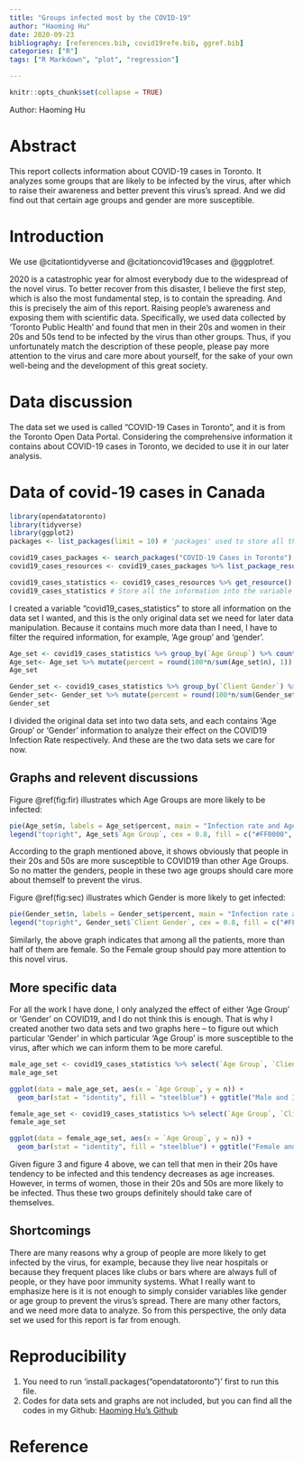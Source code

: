 ```yaml
---
title: "Groups infected most by the COVID-19"
author: "Haoming Hu"
date: 2020-09-23
bibliography: [references.bib, covid19refe.bib, ggref.bib]
categories: ["R"]
tags: ["R Markdown", "plot", "regression"]

---
```


```r
knitr::opts_chunk$set(collapse = TRUE)
```

Author: Haoming Hu

# Abstract

This report collects information about COVID-19 cases in Toronto. It analyzes some groups that are likely to be infected by the virus, after which to raise their awareness and better prevent this virus's spread. And we did find out that certain age groups and gender are more susceptible.
 

# Introduction 

We use @citationtidyverse and @citationcovid19cases and @ggplotref.

2020 is a catastrophic year for almost everybody due to the widespread of the novel virus. To better recover from this disaster, I believe the first step, which is also the most fundamental step, is to contain the spreading. And this is precisely the aim of this report. Raising people's awareness and exposing them with scientific data. Specifically, we used data collected by 'Toronto Public Health' and found that men in their 20s and women in their 20s and 50s tend to be infected by the virus than other groups. Thus, if you unfortunately match the description of these people, please pay more attention to the virus and care more about yourself, for the sake of your own well-being and the development of this great society. 


# Data discussion

The data set we used is called "COVID-19 Cases in Toronto", and it is from the Toronto Open Data Portal. Considering the comprehensive information it contains about COVID-19 cases in Toronto, we decided to use it in our later analysis.


# Data of covid-19 cases in Canada

```r
library(opendatatoronto)
library(tidyverse)
library(ggplot2)
packages <- list_packages(limit = 10) # 'packages' used to store all the packages from the original data resources for later manipulation. 
```


```r
covid19_cases_packages <- search_packages("COVID-19 Cases in Toronto")
covid19_cases_resources <- covid19_cases_packages %>% list_package_resources() # Get the resources that I am interested in

covid19_cases_statistics <- covid19_cases_resources %>% get_resource()
covid19_cases_statistics # Store all the information into the variable and wait for later analysis
```

I created a variable "covid19_cases_statistics" to store all information on the data set I wanted, and this is the only original data set we need for later data manipulation. Because it contains much more data than I need, I have to filter the required information, for example, 'Age group' and 'gender'.  


```r
Age_set <- covid19_cases_statistics %>% group_by(`Age Group`) %>% count()
Age_set<- Age_set %>% mutate(percent = round(100*n/sum(Age_set$n), 1))
Age_set

Gender_set <- covid19_cases_statistics %>% group_by(`Client Gender`) %>% count()
Gender_set<- Gender_set %>% mutate(percent = round(100*n/sum(Gender_set$n), 1))
Gender_set
```

I divided the original data set into two data sets, and each contains 'Age Group' or 'Gender' information to analyze their effect on the COVID19 Infection Rate respectively. And these are the two data sets we care for now.


## Graphs and relevent discussions 

Figure \@ref(fig:fir) illustrates which Age Groups are more likely to be infected:
```r
pie(Age_set$n, labels = Age_set$percent, main = "Infection rate and Age Group", col = c("#FF0000", "#00FF00", "#0000FF", "#FFFF00", "#00FFFF", "#FF00FF", "#C0C0C0", "#800000", "#008000", "#800080"))
legend("topright", Age_set$`Age Group`, cex = 0.8, fill = c("#FF0000", "#00FF00", "#0000FF", "#FFFF00", "#00FFFF", "#FF00FF", "#C0C0C0", "#800000", "#008000", "#800080")) # use legend to show the topright bar chart bellow
```
According to the graph mentioned above, it shows obviously that people in their 20s and 50s are more susceptible to COVID19 than other Age Groups. So no matter the genders, people in these two age groups should care more about themself to prevent the virus.

Figure \@ref(fig:sec) illustrates which Gender is more likely to get infected:
```r
pie(Gender_set$n, labels = Gender_set$percent, main = "Infection rate and Gender", col = c("#FF0000", "#00FF00", "#0000FF", "#FFFF00", "#00FFFF"))
legend("topright", Gender_set$`Client Gender`, cex = 0.8, fill = c("#FF0000", "#00FF00", "#0000FF", "#FFFF00", "#00FFFF"))
```
Similarly, the above graph indicates that among all the patients, more than half of them are female. So the Female group should pay more attention to this novel virus.

## More specific data

For all the work I have done, I only analyzed the effect of either 'Age Group' or 'Gender' on COVID19, and I do not think this is enough. That is why I created another two data sets and two graphs here -- to figure out which particular 'Gender' in which particular 'Age Group' is more susceptible to the virus, after which we can inform them to be more careful.

```r
male_age_set <- covid19_cases_statistics %>% select(`Age Group`, `Client Gender`) %>% filter(`Client Gender` == 'MALE')%>% group_by(`Age Group`) %>% count()
male_age_set

ggplot(data = male_age_set, aes(x = `Age Group`, y = n)) +
  geom_bar(stat = "identity", fill = "steelblue") + ggtitle("Male and Infection rate")
```

```r
female_age_set <- covid19_cases_statistics %>% select(`Age Group`, `Client Gender`) %>% filter(`Client Gender` == 'FEMALE')%>% group_by(`Age Group`) %>% count()
female_age_set

ggplot(data = female_age_set, aes(x = `Age Group`, y = n)) +
  geom_bar(stat = "identity", fill = "steelblue") + ggtitle("Female and Infection rate")
```
Given figure 3 and figure 4 above, we can tell that men in their 20s have tendency to be infected and this tendency decreases as age increases. However, in terms of women, those in their 20s and 50s are more likely to be infected. Thus these two groups definitely should take care of themselves.

## Shortcomings

There are many reasons why a group of people are more likely to get infected by the virus, for example, because they live near hospitals or because they frequent places like clubs or bars where are always full of people, or they have poor immunity systems. What I really want to emphasize here is it is not enough to simply consider variables like gender or age group to prevent the virus's spread. There are many other factors, and we need more data to analyze. So from this perspective, the only data set we used for this report is far from enough.


# Reproducibility
1. You need to run 'install.packages("opendatatoronto")' first to run this file.
2. Codes for data sets and graphs are not included, but you can find all the codes in my Github: [Haoming Hu's Github](https://github.com/haominghu/STA304_website/tree/master/content/post)


# Reference